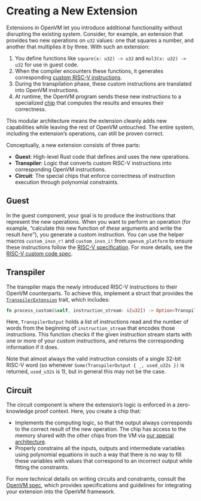 # Creating a New Extension

Extensions in OpenVM let you introduce additional functionality without disrupting the existing system. Consider, for example, an extension that provides two new operations on `u32` values: one that squares a number, and another that multiplies it by three. With such an extension:

1. You define functions like `square(x: u32) -> u32` and `mul3(x: u32) -> u32` for use in guest code.
2. When the compiler encounters these functions, it generates corresponding [custom RISC-V instructions](/specs/reference/riscv-custom-code).
3. During the transpilation phase, these custom instructions are translated into OpenVM instructions.
4. At runtime, the OpenVM program sends these new instructions to a specialized [chip](/specs/architecture/circuit-architecture) that computes the results and ensures their correctness.

This modular architecture means the extension cleanly adds new capabilities while leaving the rest of OpenVM untouched. The entire system, including the extension’s operations, can still be proven correct.

Conceptually, a new extension consists of three parts:

- **Guest**: High-level Rust code that defines and uses the new operations.
- **Transpiler**: Logic that converts custom RISC-V instructions into corresponding OpenVM instructions.
- **Circuit**: The special chips that enforce correctness of instruction execution through polynomial constraints.

## Guest

In the guest component, your goal is to produce the instructions that represent the new operations. When you want to perform an operation (for example, “calculate _this_ new function of _these_ arguments and write the result _here_”), you generate a custom instruction. You can use the helper macros `custom_insn_r!` and `custom_insn_i!` from `openvm_platform` to ensure these instructions follow the [RISC-V specification](https://riscv.org/specifications/ratified/). For more details, see the [RISC-V custom code spec](/specs/reference/riscv-custom-code).

## Transpiler

The transpiler maps the newly introduced RISC-V instructions to their OpenVM counterparts. To achieve this, implement a struct that provides the [`TranspilerExtension`](https://github.com/openvm-org/openvm/blob/main/crates/toolchain/transpiler/src/extension.rs) trait, which includes:

```rust
fn process_custom(&self, instruction_stream: &[u32]) -> Option<TranspilerOutput<F>>;
```

Here, `TranspilerOutput` holds a list of instructions read and the number of words from the beginning of `instruction_stream` that encodes those instructions. This function checks if the given instruction stream starts with one or more of your custom instructions, and returns the corresponding information if it does.

Note that almost always the valid instruction consists of a single 32-bit RISC-V word (so whenever `Some(TranspilerOutput { _, used_u32s })` is returned, `used_u32s` is 1), but in general this may not be the case.

## Circuit

The circuit component is where the extension’s logic is enforced in a zero-knowledge proof context. Here, you create a chip that:

- Implements the computing logic, so that the output always corresponds to the correct result of the new operation. The chip has access to the memory shared with the other chips from the VM via [our special architecture](/specs/openvm/isa).
- Properly constrains all the inputs, outputs and intermediate variables using polynomial equations in such a way that there is no way to fill these variables with values that correspond to an incorrect output while fitting the constraints.

For more technical details on writing circuits and constraints, consult the [OpenVM spec](/specs/openvm/overview), which provides specifications and guidelines for integrating your extension into the OpenVM framework.
